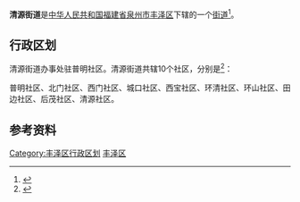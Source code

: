 {{中国乡级行政区
|景观照片文件名 = 
|景观照片描述 = 
|汉语拼音 = 
|其他语言 = 
|其他语言名称 = 
|旧称 = 
|地名出处 = 
|位置图文件名 = 
|位置图描述 = 
|自定义图片= 
|建置时间 = 
|政府驻地 = 
|毗邻 = 
|总面积 = 
|总人口 = 
|总人口年份 = 
|户籍人口 = 
|户籍人口年份 = 
|常住人口 = 
|常住人口年份 = 
|人口密度 = 
|GDP = 
|GDP年份 = 
|邮政编码 = 
|电话区号 = 595
|官方网站 = 
|网站名称 = 
|35/05/03/004/000}}

'''清源街道'''是[[中华人民共和国|中华人民共和国]][[福建省|福建省]][[泉州市|泉州市]][[丰泽区|丰泽区]]下辖的一个[[街道_(行政区划)|街道]]<ref>{{PRC admin/ref sgc|{{PRC admin/parent|35/05/03/004/000}}}}</ref>。

== 行政区划 ==
清源街道办事处驻普明社区。清源街道共辖10个社区，分别是<ref>{{PRC admin/ref sgc|35/05/03/004/000}}</ref>：

普明社区、北门社区、西门社区、城口社区、西宝社区、环清社区、环山社区、田边社区、后茂社区、清源社区。

== 参考资料 ==
{{reflist}}

{{丰泽区行政区划}}

[[Category:丰泽区行政区划|Category:丰泽区行政区划]]
[[Category:泉州街道_(行政区划)|丰泽区]]